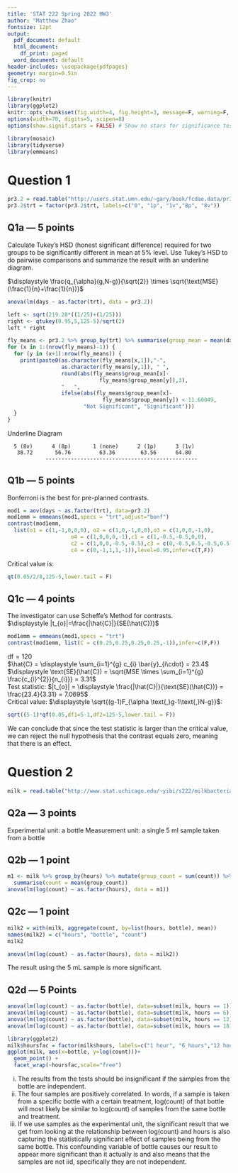 ```yaml
---
title: 'STAT 222 Spring 2022 HW3'
author: "Matthew Zhao"
fontsize: 12pt
output:
  pdf_document: default
  html_document:
    df_print: paged
  word_document: default
header-includes: \usepackage{pdfpages}
geometry: margin=0.5in
fig_crop: no
---
```


```r
library(knitr)
library(ggplot2)
knitr::opts_chunk$set(fig.width=4, fig.height=3, message=F, warning=F, collapse=TRUE)
options(width=70, digits=5, scipen=8)
options(show.signif.stars = FALSE) # Show no stars for significance tests
```
```r
library(mosaic)
library(tidyverse)
library(emmeans)
```

# Question 1

```r
pr3.2 = read.table("http://users.stat.umn.edu/~gary/book/fcdae.data/pr3.2",h=T)
pr3.2$trt = factor(pr3.2$trt, labels=c("0", "1p", "1v","8p", "8v"))
```

## Q1a --- 5 points

Calculate Tukey's HSD (honest significant difference) required for 
two groups to be significantly different in mean at 5% level. 
Use Tukey's HSD to do pairwise comparisons and summarize the result with an underline diagram.

$\displaystyle \frac{q_{\alpha}(g,N-g)}{\sqrt{2}} \times \sqrt{\text{MSE}(\frac{1}{n}+\frac{1}{n})}$

```r
anova(lm(days ~ as.factor(trt), data = pr3.2))
```


```r
left <- sqrt(219.28*((1/25)+(1/25)))
right <- qtukey(0.95,5,125-5)/sqrt(2)
left * right
```
```r
fly_means <- pr3.2 %>% group_by(trt) %>% summarise(group_mean = mean(days))
for (x in 1:(nrow(fly_means)-1)) {
  for (y in (x+1):nrow(fly_means)) {
    print(paste0(as.character(fly_means[x,1]),"-",
                 as.character(fly_means[y,1]), " ",
                 round(abs(fly_means$group_mean[x]-
                             fly_means$group_mean[y]),3),
                 "   ",
                 ifelse(abs(fly_means$group_mean[x]-
                              fly_means$group_mean[y]) < 11.60049,
                        "Not Significant", "Significant")))
  }
}
```
Underline Diagram
```
  5 (8v)      4 (8p)       1 (none)      2 (1p)      3 (1v)
   38.72       56.76         63.36        63.56      64.80
            ------------------------------------------------
```

## Q1b --- 5 points
Bonferroni is the best for pre-planned contrasts.
```r
mod1 = aov(days ~ as.factor(trt), data=pr3.2)
mod1emm = emmeans(mod1,specs = "trt",adjust="bonf")
contrast(mod1emm,
  list(o1 = c(1,-1,0,0,0), o2 = c(1,0,-1,0,0),o3 = c(1,0,0,-1,0),
                    o4 = c(1,0,0,0,-1),c1 = c(1,-0.5,-0.5,0,0),
                    c2 = c(1,0,0,-0.5,-0.5),c3 = c(0,-0.5,0.5,-0.5,0.5),
                    c4 = c(0,-1,1,1,-1)),level=0.95,infer=c(T,F))

```


Critical value is:
```r
qt(0.05/2/8,125-5,lower.tail = F)
```


## Q1c --- 4 points
The investigator can use Scheffe's Method for contrasts.<br>
$\displaystyle |t_{o}|=\frac{|\hat{C}|}{SE(\hat{C})}$
```r
mod1emm = emmeans(mod1,specs = "trt")
contrast(mod1emm, list(C = c(0.25,0.25,0.25,0.25,-1)),infer=c(F,F))

```


$\text{df} = 120$<br>
$\hat{C} = \displaystyle \sum_{i=1}^{g} c_{i} \bar{y}_{i\cdot} = 23.4$<br>
$\displaystyle \text{SE}(\hat{C}) = \sqrt{MSE \times  \sum_{i=1}^{g} \frac{c_{i}^{2}}{n_{i}}} = 3.31$<br>
Test statistic: $|t_{o}| = \displaystyle \frac{|\hat{C}|}{\text{SE}(\hat{C})} = \frac{23.4}{3.31} = 7.0695$<br>
Critical value: $\displaystyle \sqrt{(g-1)F_{\alpha \text{,}g-1\text{,}N-g}}$:
```r
sqrt((5-1)*qf(0.05,df1=5-1,df2=125-5,lower.tail = F))
```


We can conclude that since the test statistic is larger than the critical value, we can reject the null hypothesis that the contrast equals zero, meaning that there is an effect. 


# Question 2

```r
milk = read.table("http://www.stat.uchicago.edu/~yibi/s222/milkbacteria.txt", h=T)
```

## Q2a --- 3 points

Experimental unit: a bottle
Measurement unit: a single 5 ml sample taken from a bottle

## Q2b --- 1 point
```r
m1 <- milk %>% group_by(hours) %>% mutate(group_count = sum(count)) %>%
  summarise(count = mean(group_count))
anova(lm(log(count) ~ as.factor(hours), data = m1))
```


## Q2c --- 1 point


```r
milk2 = with(milk, aggregate(count, by=list(hours, bottle), mean))
names(milk2) = c("hours", "bottle", "count")
milk2
```

```r
anova(lm(log(count) ~ as.factor(hours), data = milk2))
```


The result using the 5 mL sample is more significant.<br>

## Q2d --- 5 Points


```r
anova(lm(log(count) ~ as.factor(bottle), data=subset(milk, hours == 1)))
anova(lm(log(count) ~ as.factor(bottle), data=subset(milk, hours == 6)))
anova(lm(log(count) ~ as.factor(bottle), data=subset(milk, hours == 12)))
anova(lm(log(count) ~ as.factor(bottle), data=subset(milk, hours == 18)))
```

```r
library(ggplot2)
milk$hoursfac = factor(milk$hours, labels=c("1 hour", "6 hours","12 hours","18 hours"))
ggplot(milk, aes(x=bottle, y=log(count)))+
  geom_point() +
  facet_wrap(~hoursfac,scale="free")
```


i) The results from the tests should be insignificant if the samples from the bottle are independent.<br>
ii) The four samples are positively correlated. In words, if a sample is taken from a specific bottle with a certain treatment, log(count) of that bottle will most likely be similar to log(count) of samples from the same bottle and treatment.<br>
iii) If we use samples as the experimental unit, the significant result that we get from looking at the relationship between log(count) and hours is also capturing the statistically significant effect of samples being from the same bottle. This confounding variable of bottle causes our result to appear more significant than it actually is and also means that the samples are not iid, specifically they are not independent.  


